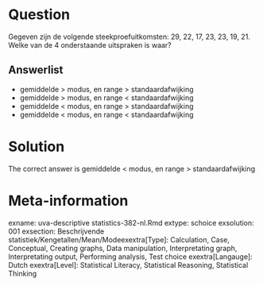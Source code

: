 Question
========

Gegeven zijn de volgende steekproefuitkomsten: 29, 22, 17, 23, 23, 19, 21. Welke van de 4 onderstaande uitspraken is waar? 

Answerlist
----------
* gemiddelde &gt; modus, en range &gt; standaardafwijking
* gemiddelde &gt; modus, en range &lt; standaardafwijking
* gemiddelde &lt; modus, en range &gt; standaardafwijking
* gemiddelde &lt; modus, en range &lt; standaardafwijking

Solution
========

The correct answer is  gemiddelde &lt; modus, en range &gt; standaardafwijking 

Meta-information
================
exname: uva-descriptive statistics-382-nl.Rmd 
extype: schoice 
exsolution: 001 
exsection: Beschrijvende statistiek/Kengetallen/Mean/Modeexextra[Type]: Calculation, Case, Conceptual, Creating graphs, Data manipulation, Interpretating graph, Interpretating output, Performing analysis, Test choice 
exextra[Langauge]: Dutch 
exextra[Level]: Statistical Literacy, Statistical Reasoning, Statistical Thinking 
